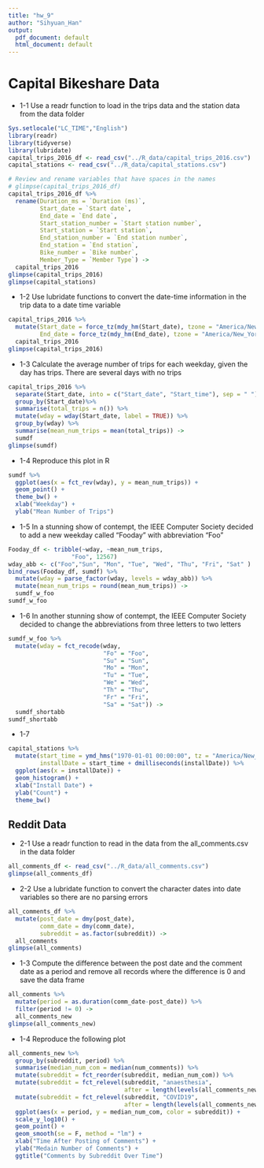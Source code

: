 ```yaml
---
title: "hw_9"
author: "Sihyuan_Han"
output:
  pdf_document: default
  html_document: default
---
```


# Capital Bikeshare Data

* 1-1 Use a readr function to load in the trips data and the station data from the data folder
```r
Sys.setlocale("LC_TIME","English")
library(readr)
library(tidyverse)
library(lubridate)
capital_trips_2016_df <- read_csv("../R_data/capital_trips_2016.csv")
capital_stations <- read_csv("../R_data/capital_stations.csv")
```

```r
# Review and rename variables that have spaces in the names
# glimpse(capital_trips_2016_df)
capital_trips_2016_df %>% 
  rename(Duration_ms = `Duration (ms)`,
         Start_date = `Start date`,
         End_date = `End date`,
         Start_station_number = `Start station number`,
         Start_station = `Start station`,
         End_station_number = `End station number`,
         End_station = `End station`,
         Bike_number = `Bike number`,
         Member_Type = `Member Type`) -> 
  capital_trips_2016
glimpse(capital_trips_2016)
glimpse(capital_stations)
```

* 1-2 Use lubridate functions to convert the date-time information in the trip data to a date time variable
```r
capital_trips_2016 %>% 
  mutate(Start_date = force_tz(mdy_hm(Start_date), tzone = "America/New_York"),
         End_date = force_tz(mdy_hm(End_date), tzone = "America/New_York")) ->
  capital_trips_2016
glimpse(capital_trips_2016)
```

* 1-3 Calculate the average number of trips for each weekday, given the day has trips. There are several days with no trips
```r
capital_trips_2016 %>% 
  separate(Start_date, into = c("Start_date", "Start_time"), sep = " ") %>%
  group_by(Start_date)%>%
  summarise(total_trips = n()) %>%
  mutate(wday = wday(Start_date, label = TRUE)) %>%
  group_by(wday) %>%
  summarise(mean_num_trips = mean(total_trips)) ->
  sumdf
glimpse(sumdf)
```

* 1-4 Reproduce this plot in R
```r
sumdf %>% 
  ggplot(aes(x = fct_rev(wday), y = mean_num_trips)) +
  geom_point() +
  theme_bw() +
  xlab("Weekday") +
  ylab("Mean Number of Trips")
```

* 1-5 In a stunning show of contempt, the IEEE Computer Society decided to add a new weekday called “Fooday” with abbreviation “Foo”
```r
Fooday_df <- tribble(~wday, ~mean_num_trips, 
                  "Foo", 12567)
wday_abb <- c("Foo","Sun", "Mon", "Tue", "Wed", "Thu", "Fri", "Sat" )
bind_rows(Fooday_df, sumdf) %>% 
  mutate(wday = parse_factor(wday, levels = wday_abb)) %>% 
  mutate(mean_num_trips = round(mean_num_trips)) -> 
  sumdf_w_foo
sumdf_w_foo
```

* 1-6 In another stunning show of contempt, the IEEE Computer Society decided to change the abbreviations from three letters to two letters
```r
sumdf_w_foo %>% 
  mutate(wday = fct_recode(wday,
                           "Fo" = "Foo",
                           "Su" = "Sun",
                           "Mo" = "Mon",
                           "Tu" = "Tue",
                           "We" = "Wed",
                           "Th" = "Thu",
                           "Fr" = "Fri",
                           "Sa" = "Sat")) ->
  sumdf_shortabb
sumdf_shortabb
```

* 1-7 
```r
capital_stations %>% 
  mutate(start_time = ymd_hms("1970-01-01 00:00:00", tz = "America/New_York"),
         installDate = start_time + dmilliseconds(installDate)) %>% 
  ggplot(aes(x = installDate)) +
  geom_histogram() +
  xlab("Install Date") +
  ylab("Count") +
  theme_bw()
```

## Reddit Data

* 2-1 Use a readr function to read in the data from the all_comments.csv in the data folder
```r
all_comments_df <- read_csv("../R_data/all_comments.csv")
glimpse(all_comments_df)
```

* 2-2 Use a lubridate function to convert the character dates into date variables so there are no parsing errors
```r
all_comments_df %>% 
  mutate(post_date = dmy(post_date),
         comm_date = dmy(comm_date),
         subreddit = as.factor(subreddit)) -> 
  all_comments
glimpse(all_comments)
```

* 1-3 Compute the difference between the post date and the comment date as a period and remove all records where the difference is 0 and save the data frame
```r
all_comments %>% 
  mutate(period = as.duration(comm_date-post_date)) %>% 
  filter(period != 0) -> 
  all_comments_new
glimpse(all_comments_new)
```

* 1-4 Reproduce the following plot
```r
all_comments_new %>% 
  group_by(subreddit, period) %>% 
  summarise(median_num_com = median(num_comments)) %>% 
  mutate(subreddit = fct_reorder(subreddit, median_num_com)) %>% 
  mutate(subreddit = fct_relevel(subreddit, "anaesthesia",
                                 after = length(levels(all_comments_new$subreddit))-1)) %>% 
  mutate(subreddit = fct_relevel(subreddit, "COVID19",
                                 after = length(levels(all_comments_new$subreddit))-3)) %>% 
  ggplot(aes(x = period, y = median_num_com, color = subreddit)) +
  scale_y_log10() +
  geom_point() +
  geom_smooth(se = F, method = "lm") +
  xlab("Time After Posting of Comments") +
  ylab("Medain Number of Comments") +
  ggtitle("Comments by Subreddit Over Time")
```



